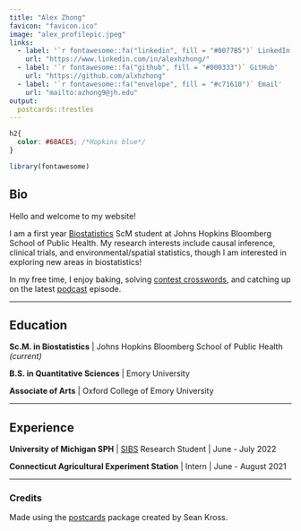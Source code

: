 ```yaml
---
title: "Alex Zhong"
favicon: "favicon.ico"
image: "alex_profilepic.jpeg"
links:
  - label: '`r fontawesome::fa("linkedin", fill = "#0077B5")` LinkedIn'
    url: "https://www.linkedin.com/in/alexhzhong/"
  - label: '`r fontawesome::fa("github", fill = "#000333")` GitHub'
    url: "https://github.com/alxhzhong"
  - label: '`r fontawesome::fa("envelope", fill = "#c71610")` Email'
    url: "mailto:azhong9@jh.edu"
output:
  postcards::trestles
---
```


```css
h2{
  color: #68ACE5; /*Hopkins blue*/
}
```


```r
library(fontawesome)
```
 
## Bio

Hello and welcome to my website! 

I am a first year [Biostatistics](https://publichealth.jhu.edu/departments/biostatistics) ScM student at Johns Hopkins Bloomberg School of Public Health. My research interests include causal inference, clinical trials, and environmental/spatial statistics, though I am interested in exploring new areas in biostatistics!

In my free time, I enjoy baking, solving [contest crosswords](https://www.wsj.com/public/resources/documents/crosswordcontestguide.pdf), and catching up on the latest [podcast](https://publichealth.jhu.edu/headlines/public-health-on-call-podcast) episode.

----------

## Education

**Sc.M. in Biostatistics** | Johns Hopkins Bloomberg School of Public Health *(current)*

**B.S. in Quantitative Sciences** | Emory University

**Associate of Arts** | Oxford College of Emory University

----------


## Experience

**University of Michigan SPH** | [SIBS](https://sph.umich.edu/bdsi/) Research Student | June - July 2022
<!-- We had a cool shinyapps website but it's not working :((-->
<!-- If I get a chance, I'll try to fix it and post it-->

**Connecticut Agricultural Experiment Station** | Intern | June - August 2021

----------


### Credits

Made using the [postcards](https://cran.r-project.org/package=postcards) package created by Sean Kross.
